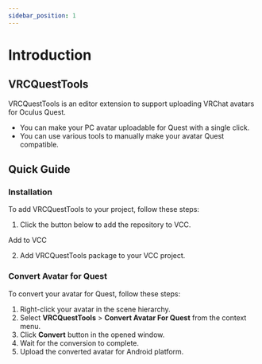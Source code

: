 ```yaml
---
sidebar_position: 1
---
```



# Introduction

## VRCQuestTools

VRCQuestTools is an editor extension to support uploading VRChat avatars for Oculus Quest.

- You can make your PC avatar uploadable for Quest with a single click.
- You can use various tools to manually make your avatar Quest compatible.

## Quick Guide

### Installation

To add VRCQuestTools to your project, follow these steps:

1. Click the button below to add the repository to VCC.

  <p>
    <Link
      target={null}
      className="button button--primary button--lg"
      to="vcc://vpm/addRepo?url=https://kurotu.github.io/vpm-repos/vpm.json">
      Add to VCC
    </Link>
  </p>

2. Add VRCQuestTools package to your VCC project.

### Convert Avatar for Quest

To convert your avatar for Quest, follow these steps:

1. Right-click your avatar in the scene hierarchy.
2. Select **VRCQuestTools** > **Convert Avatar For Quest** from the context menu.
3. Click **Convert** button in the opened window.
4. Wait for the conversion to complete.
5. Upload the converted avatar for Android platform.
